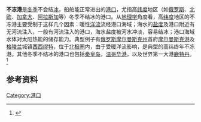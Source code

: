 {{expand|time=2010-07-4T03:56:48+00:00}}
'''不冻港'''是[[冬季|冬季]]不会结[[海冰|冰]]，船舶能正常进出的[[港口|港口]]，尤指高[[纬度|纬度]]地区（如[[俄罗斯|俄罗斯]]、[[北欧|北欧]]、[[加拿大|加拿大]]、[[阿拉斯加|阿拉斯加]]等）冬季不结冰的港口。从[[地理学|地理学]]角度看，高[[纬度|纬度]]地区的不冻港主要受制于这样几个因素：暖性[[洋流|洋流]]流经港口海域；海水的[[盐度|盐度]]及港口附近有无河流注入，一般有河流注入的港口，海水盐度被河水冲淡，容易结冰；港口海域水体对太阳热能的储存能力。典型例子有[[俄罗斯|俄罗斯]][[摩尔曼斯克州|摩尔曼斯克州]]首府[[摩爾曼斯克|摩尔曼斯克港]]及[[格陵兰|格陵兰]]城镇[[西西缪特|西西缪特]]，位于[[北极圈|北极圈]]内，由于受暖洋流影响，是典型的高纬终年不冻港。其他冬季不结冰的港口也包括[[秦皇岛港|秦皇岛]]，[[温哥华港口局|温哥华港]]，以及世界第一大港[[鹿特丹|鹿特丹]]。<ref>{{cite web|url=http://www.ttxuexi.com/gaozhongdili/zhongguodili/031314552009.html|title=《秦皇岛为什么能成为我国北方的不冻港》|accessdate=2010-07-04|publisher=中国河南“天天高中学习网”|language=zh-hans|deadurl=yes|archiveurl=https://web.archive.org/web/20100225233924/http://www.ttxuexi.com/gaozhongdili/zhongguodili/031314552009.html|archivedate=2010-02-25}}</ref>

== 参考资料 ==
{{reflist}}

[[Category:港口|Category:港口]]